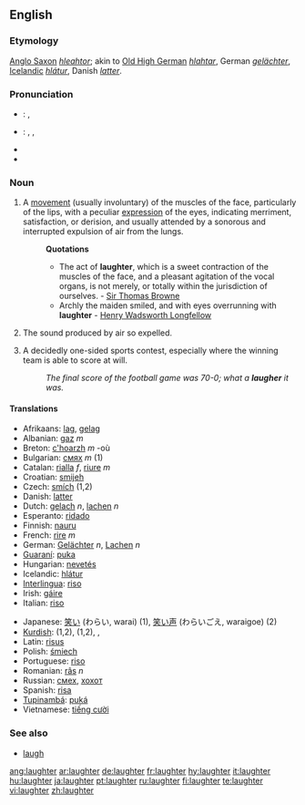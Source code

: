 ==English==

===Etymology===
[[Anglo Saxon]] ''[[hleahtor]]''; akin to [[Old High German]] ''[[hlahtar]]'', German ''[[gelächter]]'', [[Icelandic]] ''[[hlátur]]'', Danish ''[[latter]]''.

===Pronunciation===
* {{italbrac|UK}}: {{IPA|/ˈlɑːftə/}}, {{SAMPA|/"lA:ft@/}}
* {{italbrac|US}}: {{enPR|lăfʹtər}}, {{IPA|/ˈlæftɚ/}}, {{SAMPA|/"l{ft@`/}}
* {{audio|en-us-laughter.ogg|Audio (US)}}
* {{rhymes|ɑːftə(r)}}

===Noun===
{{wikipedia}}
{{en-noun|-}}

# A [[movement]] (usually involuntary) of the muscles of the face, particularly of the lips, with a peculiar [[expression]] of the eyes, indicating merriment, satisfaction, or derision, and usually attended by a sonorous and interrupted expulsion of air from the lungs.
#: '''Quotations'''
#:* The act of '''laughter''', which is a sweet contraction of the muscles of the face, and a pleasant agitation of the vocal organs, is not merely, or totally within the jurisdiction of ourselves. - [http://en.wikipedia.org/wiki/Sir_Thomas_Browne Sir Thomas Browne]
#:* Archly the maiden smiled, and with eyes overrunning with '''laughter''' - [http://en2.wikipedia.org/wiki/Henry_Wadsworth_Longfellow Henry Wadsworth Longfellow]
# The sound produced by air so expelled.
# {{slang}} A decidedly one-sided sports contest, especially where the winning team is able to score at will.
#: ''The final score of the football game was 70-0; what a '''laugher''' it was.''

====Translations====
{{rfc-trans}}
{{top}}
* Afrikaans: [[lag]], [[gelag]]
* Albanian: [[gaz]] ''m''
* Breton: [[c'hoarzh]] ''m'' -où
* Bulgarian: [[смях]] ''m'' (1)
* Catalan: [[rialla]] ''f'', [[riure]] ''m''
* Croatian: [[smijeh]] {{m}}
* Czech: [[smích]] {{m}} (1,2)
* Danish: [[latter]] {{g|Danish}}
* Dutch: [[gelach]] ''n'', [[lachen]] ''n''
* Esperanto: [[ridado]]
* Finnish: [[nauru]]
* French: [[rire]] ''m''
* German: [[Gelächter]] ''n'', [[Lachen]] ''n''
* [[Guaraní]]: [[puka]]
* Hungarian: [[nevetés]]
* Icelandic: [[hlátur]] {{m}}
* [[Interlingua]]: [[riso]]
* Irish: [[gáire]] {{g|Irish}}
* Italian: [[riso]] {{m}}
{{mid}}
* Japanese: [[笑い]] (わらい, warai) (1), [[笑い声]] (わらいごえ, waraigoe) (2)
* [[Kurdish]]: {{t+|ku|ken}} {{m}} (1,2), {{t|ku|kenîn}} {{f}} (1,2), {{KUchar|[[پێکه‌نین]]}}, {{KUchar|[[قاقاو پێکه‌نین]]}}
* Latin: [[risus]] {{m}}
* Polish: [[śmiech]] {{m}}
* Portuguese: [[riso]] {{n}}
* Romanian: [[râs]] ''n'' {{rfv-gender}}
* Russian: [[смех]], [[хохот]] {{m}}
* Spanish: [[risa]] {{f}}
* [[Tupinambá]]: [[puká]]
* Vietnamese: [[tiếng cười]]
{{bottom}}

===See also===
* [[laugh]]

[[ang:laughter]]
[[ar:laughter]]
[[de:laughter]]
[[fr:laughter]]
[[hy:laughter]]
[[it:laughter]]
[[hu:laughter]]
[[ja:laughter]]
[[pt:laughter]]
[[ru:laughter]]
[[fi:laughter]]
[[te:laughter]]
[[vi:laughter]]
[[zh:laughter]]